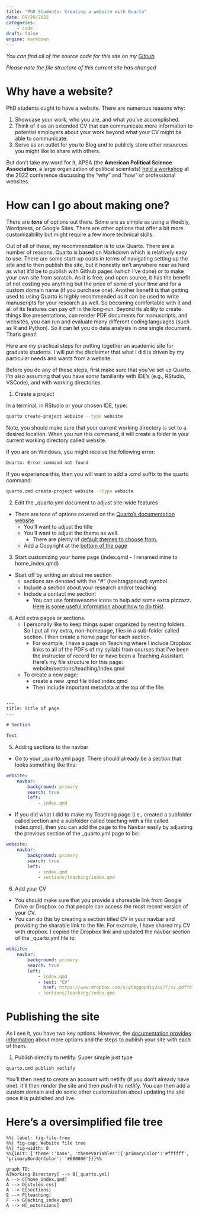 ---
title: "PhD Students: Creating a website with Quarto"
date: 09/29/2022
categories:
    - code
draft: false
engine: markdown
---

*You can find all of the source code for this site on my [Github](https://github.com/damoncharlesroberts/dcr-website)*

*Please note the file structure of this current site has changed*

# Why have a website?

PhD students ought to have a website. There are numerous reasons why:

1. Showcase your work, who you are, and what you've accomplished.
2. Think of it as an extended CV that can communicate more information to potential employers about your work beyond what your CV might be able to communicate.
3. Serve as an outlet for you to Blog and to publicly store other resources you might like to share with others.

But don't take my word for it, APSA (the **American Political Science Association**, a large organization of political scientists) [held a workshop](bit.ly/ECRflashwebsite) at the 2022 conference discussing the "why" and "how" of professional websites.

# How can I go about making one?

There are ***tons*** of options out there. Some are as simple as using a Weebly, Wordpress, or Google Sites. There are other options that offer a bit more customizability but might require a few more technical skills.

Out of all of these, my recommendation is to use Quarto. There are a number of reasons. Quarto is based on Markdown which is relatively easy to use. There are some start-up costs in terms of navigating setting up the site and to then publish the site, but it honestly isn't anywhere near as hard as what it'd be to publish with Github pages (which I've done) or to make your own site from scratch. As it is free, and open source, it has the benefit of not costing you anything but the price of some of your time and for a custom domain name (if you purchase one). Another benefit is that getting used to using Quarto is highly recommended as it can be used to write manuscripts for your research as well. So becoming comfortable with it and all of its features can pay off in the long-run. Beyond its ability to create things like presentations, can render PDF documents for manuscripts, and websites, you can run and evaluate many different coding languages (such as R and Python). So it can let you do data analysis in one single document. That's great!

Here are my practical steps for putting together an academic site for graduate students. I will put the disclaimer that what I did is driven by my particular needs and wants from a website.

Before you do any of these steps, first make sure that you've set up Quarto. I'm also assuming that you have *some* familiarity with IDE's (e.g., RStudio, VSCode), and with working directories.

1. Create a project

In a terminal, in RStudio or your chosen IDE, type:

```{.bash filename="Terminal"}
quarto create-project website --type website
```

Note, you should make sure that your current working directory is set to a desired location. When you run this command, it will create a folder in your current working directory called website.

If you are on Windows, you might receive the following error:

```{.bash filename="Terminal"}
Quarto: Error command not found
```

If you experience this, then you will want to add a .cmd suffix to the quarto command:

```{.bash filename="Terminal"}
quarto.cmd create-project website --type website 
```

2. Edit the _quarto.yml document to adjust site-wide features
- There are tons of options covered on the [Quarto's documentation website](https://quarto.org/docs/websites/website-navigation.html)
    - You'll want to adjust the title
    - You'll want to adjust the theme as well.
        - There are plenty of [default themes to choose from.](https://quarto.org/docs/output-formats/html-themes.html#navigation)
    - Add a Copyright at the [bottom of the page](https://quarto.org/docs/websites/website-navigation.html#page-footer)

3. Start customizing your home page (index.qmd - I renamed mine to home_index.qmd)
- Start off by writing an about me section
    - sections are denoted with the "#" (hashtag/pound) symbol.
    - Include a section about your research and/or teaching
    - Include a contact me section!
        - You can use fontawesome icons to help add some extra pizzazz. [Here is some useful information about how to do this!](https://github.com/quarto-ext/fontawesome).

4. Add extra pages or sections.
    - I personally like to keep things super organized by nesting folders. So I put all my extra, non-homepage, files in a sub-folder called section. I then create a home page for each section.
        - For example, I have a page on Teaching where I include Dropbox links to all of the PDF's of my syllabi from courses that I've been the instructor of record for or have been a Teaching Assistant. Here's my file structure for this page: website/sections/teaching/index.qmd
    - To create a new page:
        - create a new .qmd file titled index.qmd
        - Then include important metadata at the top of the file:

``` markdown

---
title: Title of page
---

# Section

Text
```

5. Adding sections to the navbar

- Go to your _quarto.yml page. There should already be a section that looks something like this:

``` yaml
website:
    navbar:
        background: primary
        search: true
        left:
            - index.qmd
```

- If you did what I did to make my Teaching page (i.e., created a subfolder called section and a subfolder called teaching with a file called index.qmd), then you can add the page to the Navbar easily by adjusting the previous section of the _quarto.yml page to be:

``` yaml
website:
    navbar:
        background: primary
        search: true
        left:
            - index.qmd
            - sections/teaching/index.qmd
```

6. Add your CV

- You should make sure that you provide a shareable link from Google Drive or Dropbox so that people can access the most recent version of your CV.
- You can do this by creating a section titled CV in your navbar and providing the sharable link to the file. For example, I have shared my CV with dropbox. I copied the Dropbox link and updated the navbar section of the _quarto.yml file to:

``` yaml
website:
    navbar:
        background: primary
        search: true
        left:
            - index.qmd
            - text: "CV"
              href: https://www.dropbox.com/s/ytbggop4iy2oq77/cv.pdf?dl=0
            - sections/teaching/index.qmd
```

# Publishing the site

As I see it, you have two key options. However, the [documentation provides information](https://quarto.org/docs/publishing/netlify.html#publish-from-git-provider) about more options and the steps to publish your site with each of them.

1. Publish directly to netlify. Super simple just type

``` terminal
quarto.cmd publish netlify
```

You'll then need to create an account with netlify (if you don't already have one). It'll then render the site and then push it to netlify. You can then add a custom domain and do some other customization about updating the site once it is published and live.


# Here's a oversimplified file tree

```{mermaid}
%%| label: fig-file-tree
%%| fig-cap: Website file tree
%%| fig-width: 8
%%{init: {'theme':'base', 'themeVariables':{'primaryColor':'#ffffff', 'primaryBorderColor': '#000000'}}}%%

graph TD;
A[Working Directory] --> B[_quarto.yml]
A --> C[home_index.qmd]
A --> D[styles.css]
A --> E[sections]
E --> F[teaching]
F --> G[aching_index.qmd]
A --> H[_extensions]
```